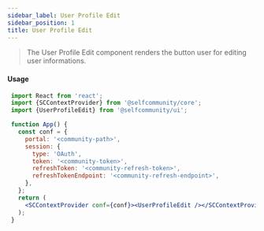 ```yaml
---
sidebar_label: User Profile Edit
sidebar_position: 1
title: User Profile Edit
---
```


> The User Profile Edit component renders the button user for editing user informations.


<Logged><UserProfileEdit/></Logged>

#### Usage
 
 ```jsx
  import React from 'react';
  import {SCContextProvider} from '@selfcommunity/core';
  import {UserProfileEdit} from '@selfcommunity/ui';
 
  function App() {
    const conf = {
      portal: '<community-path>',
      session: {
        type: 'OAuth',
        token: '<community-token>',
        refreshToken: '<community-refresh-token>',
        refreshTokenEndpoint: '<community-refresh-endpoint>',
      },
    };
    return (
      <SCContextProvider conf={conf}><UserProfileEdit /></SCContextProvider>
    );
  }
 ```